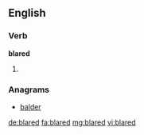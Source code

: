 ==English==

===Verb===
'''blared'''

# {{past of|blare}}

===Anagrams===
* [[balder#English|balder]]

[[de:blared]]
[[fa:blared]]
[[mg:blared]]
[[vi:blared]]